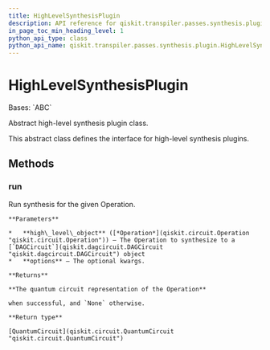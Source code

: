```yaml
---
title: HighLevelSynthesisPlugin
description: API reference for qiskit.transpiler.passes.synthesis.plugin.HighLevelSynthesisPlugin
in_page_toc_min_heading_level: 1
python_api_type: class
python_api_name: qiskit.transpiler.passes.synthesis.plugin.HighLevelSynthesisPlugin
---
```


# HighLevelSynthesisPlugin

<Class id="qiskit.transpiler.passes.synthesis.plugin.HighLevelSynthesisPlugin" isDedicatedPage={true} github="https://github.com/qiskit/qiskit/tree/stable/0.24/qiskit/transpiler/passes/synthesis/plugin.py" signature="HighLevelSynthesisPlugin">
  Bases: `ABC`

  Abstract high-level synthesis plugin class.

  This abstract class defines the interface for high-level synthesis plugins.

  ## Methods

  <span id="qiskit-transpiler-passes-synthesis-plugin-highlevelsynthesisplugin-run" />

  ### run

  <Function id="qiskit.transpiler.passes.synthesis.plugin.HighLevelSynthesisPlugin.run" signature="abstract HighLevelSynthesisPlugin.run(high_level_object, **options)">
    Run synthesis for the given Operation.

    **Parameters**

    *   **high\_level\_object** ([*Operation*](qiskit.circuit.Operation "qiskit.circuit.Operation")) – The Operation to synthesize to a [`DAGCircuit`](qiskit.dagcircuit.DAGCircuit "qiskit.dagcircuit.DAGCircuit") object
    *   **options** – The optional kwargs.

    **Returns**

    **The quantum circuit representation of the Operation**

    when successful, and `None` otherwise.

    **Return type**

    [QuantumCircuit](qiskit.circuit.QuantumCircuit "qiskit.circuit.QuantumCircuit")
  </Function>
</Class>

